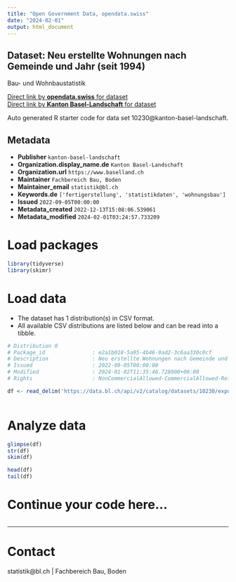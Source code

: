 ```yaml
---
title: "Open Government Data, opendata.swiss"
date: "2024-02-01"
output: html_document
---
```


## Dataset: Neu erstellte Wohnungen nach Gemeinde und Jahr (seit 1994)

Bau- und Wohnbaustatistik

[Direct link by **opendata.swiss** for dataset](https://opendata.swiss/de/dataset/neu-erstellte-wohnungen-nach-gemeinde-und-jahr-ab-1994)<br>
[Direct link by **Kanton Basel-Landschaft** for dataset](https://data.bl.ch/explore/dataset/10230/)

Auto generated R starter code for data set 10230@kanton-basel-landschaft.

## Metadata

- **Publisher** `kanton-basel-landschaft`
- **Organization.display_name.de** `Kanton Basel-Landschaft`
- **Organization.url** `https://www.baselland.ch`
- **Maintainer** `Fachbereich Bau, Boden`
- **Maintainer_email** `statistik@bl.ch`
- **Keywords.de** `['fertigerstellung', 'statistikdaten', 'wohnungsbau']`
- **Issued** `2022-09-05T00:00:00`
- **Metadata_created** `2022-12-13T15:08:06.539061`
- **Metadata_modified** `2024-02-01T03:24:57.733209`


# Load packages

```r

library(tidyverse)
library(skimr)

```

# Load data

-   The dataset has 1 distribution(s) in CSV format.
-   All available CSV distributions are listed below and can be read into a tibble.

```r

# Distribution 0
# Package_id               : e2a1b018-5a95-4b46-9ad2-3c6aa330c0cf
# Description              : Neu erstellte Wohnungen nach Gemeinde und Jahr (seit 1994) (csv)
# Issued                   : 2022-09-05T00:00:00
# Modified                 : 2024-01-02T11:35:46.728000+00:00
# Rights                   : NonCommercialAllowed-CommercialAllowed-ReferenceRequired

df <- read_delim('https://data.bl.ch/api/v2/catalog/datasets/10230/exports/csv')



```

# Analyze data

```r

glimpse(df)
str(df)
skim(df)

head(df)
tail(df)

```

# Continue your code here...

```r

```

------------------------------------------------------------------------

# Contact

statistik@bl.ch | Fachbereich Bau, Boden

